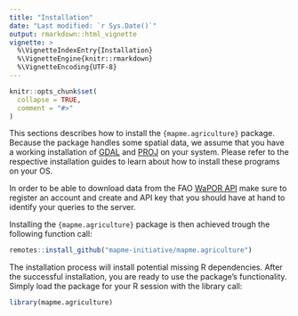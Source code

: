 ```yaml
---
title: "Installation"
date: "Last modified: `r Sys.Date()`"
output: rmarkdown::html_vignette
vignette: >
  %\VignetteIndexEntry{Installation}
  %\VignetteEngine{knitr::rmarkdown}
  %\VignetteEncoding{UTF-8}
---
```


```r
knitr::opts_chunk$set(
  collapse = TRUE,
  comment = "#>"
)
```


This sections describes how to install the `{mapme.agriculture}` package. 
Because the package handles some spatial data, we assume that you have
a working installation of [GDAL](https://gdal.org/index.html) and [PROJ](https://proj.org/) 
on your system. Please refer to the respective installation guides to learn about 
how to install these programs on your OS.

In order to be able to download data from the FAO [WaPOR API](https://wapor.apps.fao.org/home/WAPOR_2/1) make sure to register
an account and create and API key that you should have at hand to identify
your queries to the server.
 
Installing the `{mapme.agriculture}` package is then achieved trough the following
function call: 


```r
remotes::install_github("mapme-initiative/mapme.agriculture")
```

The installation process will install potential missing R dependencies.
After the successful installation, you are ready to use the package's 
functionality. Simply load the package for your R session with the library
call:

```r
library(mapme.agriculture)
```

